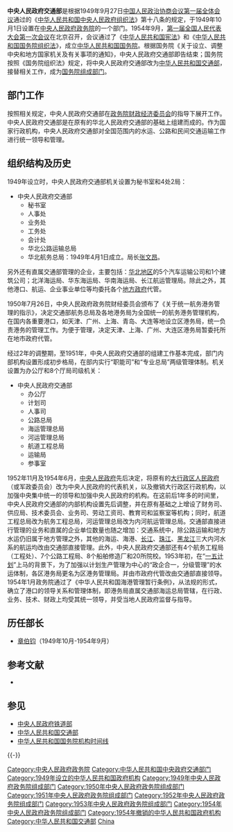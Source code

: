 {{Infobox PRCG
|机构名称 = 中央人民政府交通部
|标志1 = National Emblem of the People's Republic of China.svg
|上级机构 = [[中央人民政府政务院|中央人民政府政务院]]
|行政级别 = 正部级
|职位1 = 部长
|人员1 = [[章伯钧|章伯钧]]（[[中国农工民主党|中国农工民主党]]中央主席）（[[政务委员|政务委员]]兼）
|成立时间 = 1949年10月
|撤销时间 = 1954年9月
|接替者 = [[中华人民共和国交通部|中华人民共和国交通部]]
}}

'''中央人民政府交通部'''是根据1949年9月27日[[中国人民政治协商会议第一届全体会议|中国人民政治协商会议第一届全体会议]]通过的《[[中华人民共和国中央人民政府组织法|中华人民共和国中央人民政府组织法]]》第十八条的规定，于1949年10月1日设置在[[中央人民政府政务院|中央人民政府政务院]]的一个部门。1954年9月，[[第一届全国人民代表大会第一次会议|第一届全国人民代表大会第一次会议]]在北京召开，会议通过了《[[中华人民共和国宪法|中华人民共和国宪法]]》和《[[中华人民共和国国务院组织法|中华人民共和国国务院组织法]]》，成立[[中华人民共和国国务院|中华人民共和国国务院]]。根据国务院《关于设立、调整中央和地方国家机关及有关事项的通知》，中央人民政府交通部即告结束；国务院按照《国务院组织法》规定，将中央人民政府交通部改为[[中华人民共和国交通部|中华人民共和国交通部]]，接替相关工作，成为[[国务院组成部门|国务院组成部门]]。

==部门工作==
按照相关规定，中央人民政府交通部在[[政务院财政经济委员会|政务院财政经济委员会]]的指导下展开工作。中央人民政府交通部是在原有的华北人民政府交通部的基础上组建而成的。作为国家行政机构，中央人民政府交通部对全国范围内的水运、公路和民间交通运输工作进行统一领导和管理。

==组织结构及历史==
1949年设立时，中央人民政府交通部机关设置为秘书室和4处2局：

*中央人民政府交通部
**秘书室
**人事处
**业务处
**工务处
**会计处
**华北公路运输总局
**华北航务总局：1949年4月1日成立。局长[[张文昂|张文昂]]。

另外还有直属交通部管理的企业，主要包括：[[华北地区|华北地区]]的5个汽车运输公司和1个建筑公司；北洋海运局、华东海运局、华南海运局、长江航运管理局。除此之外，其他港口、航运、企业事业单位等均委托各个[[地方政府|地方政府]]代管。

1950年7月26日，中央人民政府政务院财经委员会颁布了《关于统一航务港务管理的指示》，决定交通部航务总局及各地港务局为全国统一的航务港务管理机构，在国内各重要港口，如天津、广州、上海、青岛、大连等地设立区港务局，统一负责港务的管理工作。为便于管理，决定天津、上海、广州、大连区港务局暂委托所在地市政府代管。 

经过2年的调整期，至1951年，中央人民政府交通部的组建工作基本完成，部门内部机构设置形成初步格局，在部内实行“职能司”和“专业总局”两级管理体制。机关设置为办公厅和8个厅局司级机关：

*中央人民政府交通部
**办公厅
**计划司
**人事司
**公路总局
**海运管理总局
**河运管理总局
**航道工程总局
**运输局
**参事室

1952年11月及1954年6月，[[中华人民共和国中央人民政府|中央人民政府]]先后决定，将原有的[[大行政区|大行政区]][[人民政府|人民政府]]（或军政委员会）改为中央人民政府的代表机关，以及撤销大行政区行政机构，以加强中央集中统一的领导和加强中央人民政府的机构。在这前后1年多的时间里，中央人民政府交通部的内部机构设置先后调整，并在原有基础之上增设了财务司、供应局、技术委员会、业务司、劳动工资司、教育司和监察室等机构；同时，航道工程总局改为航务工程总局，河运管理总局改为内河航运管理总局。交通部直接进行管理的业务和直属的企业单位数量也随之增加：交通系统中，除公路运输和地方水运仍旧属于地方管理之外，其他的海运、海港、[[长江|长江]]、[[珠江|珠江]]、[[黑龙江|黑龙江]]三大内河水系的航运均改由交通部直接管理。此外，中央人民政府交通部还有4个航务工程局（工程处）、7个公路工程局、8个船舶修造厂和20所院校。1953年初，在“[[一五计划|一五计划]]”上马的背景下，为了加强以计划生产管理为中心的“政企合一，分级管理”的水运体制，各区港务局更名为区港务管理局。并由市政府代管改由交通部直接领导。1954年1月政务院通过了《中华人民共和国海港管理暂行条例》，从法规的形式，确立了港口的领导关系和管理体制，即港务局直属交通部海运总局管辖，在行政、业务、技术、财政上均受其统一领导，并受当地人民政府监督与指导。 

==历任部长==
*[[章伯钧|章伯钧]]（1949年10月-1954年9月）

==参考文献==
*{{cite book|author=苏尚尧主编|title=《中华人民共和国中央政府机构（1949-1990年）》|location=北京|publisher=经济科学出版社|year=1993|isbn=7505805045|quote=D•54}}

== 参见 ==
* [[中央人民政府铁道部|中央人民政府铁道部]]
* [[中华人民共和国交通部|中华人民共和国交通部]]
* [[中华人民共和国国务院机构时间线|中华人民共和国国务院机构时间线]]

{{-}}
{{Template group
|list =
{{中央人民政府政务院}}
{{1949年中央人民政府政务院}}
{{1950年中央人民政府政务院}}
{{1951年中央人民政府政务院}}
{{1952年中央人民政府政务院}}
{{1953年中央人民政府政务院}}
{{1954年中央人民政府政务院}}
}}

[[Category:中央人民政府政务院|Category:中央人民政府政务院]]
[[Category:中华人民共和国中央政府交通部门|Category:中华人民共和国中央政府交通部门]]
[[Category:1949年设立的中华人民共和国政府机构|Category:1949年设立的中华人民共和国政府机构]]
[[Category:1949年中央人民政府政务院组成部门|Category:1949年中央人民政府政务院组成部门]]
[[Category:1950年中央人民政府政务院组成部门|Category:1950年中央人民政府政务院组成部门]]
[[Category:1951年中央人民政府政务院组成部门|Category:1951年中央人民政府政务院组成部门]]
[[Category:1952年中央人民政府政务院组成部门|Category:1952年中央人民政府政务院组成部门]]
[[Category:1953年中央人民政府政务院组成部门|Category:1953年中央人民政府政务院组成部门]]
[[Category:1954年中央人民政府政务院组成部门|Category:1954年中央人民政府政务院组成部门]]
[[Category:1954年撤销的中华人民共和国政府机构|Category:1954年撤销的中华人民共和国政府机构]]
[[Category:中华人民共和国交通部|Category:中华人民共和国交通部]]
[[Category:交通部门|China]]